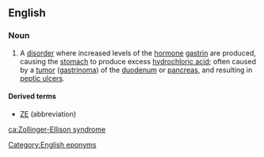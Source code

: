 ==English==

===Noun===
{{wikipedia}}
{{en-noun|head=[[Zollinger]]-[[Ellison]] [[syndrome]]|-}}

# {{label|en|medicine}} A [[disorder]] where increased levels of the [[hormone]] [[gastrin]] are produced, causing the [[stomach]] to produce excess [[hydrochloric acid]]; often caused by a [[tumor]] ([[gastrinoma]]) of the [[duodenum]] or [[pancreas]], and resulting in [[peptic ulcer]]s.

====Derived terms====
* [[ZE]] (abbreviation)

[[Category:English eponyms]]

[[ca:Zollinger-Ellison syndrome]]